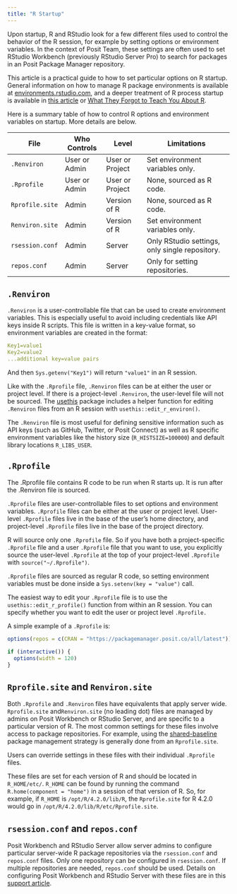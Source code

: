 ```yaml
---
title: "R Startup"
---
```


Upon startup, R and RStudio look for a few different files used to control the behavior of the R session, for example by setting options or environment variables. In the context of Posit Team, these settings are often used to set RStudio Workbench (previously RStudio Server Pro) to search for packages in an Posit Package Manager repository.

This article is a practical guide to how to set particular options on R startup. General information on how to manage R package environments is available at [environments.rstudio.com](https://environments.rstudio.com/), and a deeper treatment of R process startup is available in [this article](https://rviews.rstudio.com/2017/04/19/r-for-enterprise-understanding-r-s-startup/) or [What They Forgot to Teach You About R](https://rstats.wtf/r-startup.html).

Here is a summary table of how to control R options and environment variables on startup. More details are below.

| File            | Who Controls  | Level           | Limitations                                    |
|--------------|--------------|--------------|-------------------------------|
| `.Renviron`     | User or Admin | User or Project | Set environment variables only.                |
| `.Rprofile`     | User or Admin | User or Project | None, sourced as R code.                       |
| `Rprofile.site` | Admin         | Version of R    | None, sourced as R code.                       |
| `Renviron.site` | Admin         | Version of R    | Set environment variables only.                |
| `rsession.conf` | Admin         | Server          | Only RStudio settings, only single repository. |
| `repos.conf`    | Admin         | Server          | Only for setting repositories.                 |

## `.Renviron`

`.Renviron` is a user-controllable file that can be used to create environment variables. This is especially useful to avoid including credentials like API keys inside R scripts. This file is written in a key-value format, so environment variables are created in the format:

``` yaml
Key1=value1
Key2=value2
...additional key=value pairs
```

And then `Sys.getenv("Key1")` will return `"value1"` in an R session.

Like with the `.Rprofile` file, `.Renviron` files can be at either the user or project level. If there is a project-level `.Renviron`, the user-level file will not be sourced. The [usethis](https://usethis.r-lib.org/) package includes a helper function for editing `.Renviron` files from an R session with `usethis::edit_r_environ()`.

The `.Renviron` file is most useful for defining sensitive information such as API keys (such as GitHub, Twitter, or Posit Connect) as well as R specific environment variables like the history size (`R_HISTSIZE=100000`) and default library locations `R_LIBS_USER`.

## `.Rprofile`

The .Rprofile file contains R code to be run when R starts up. It is run after the .Renviron file is sourced.

`.Rprofile` files are user-controllable files to set options and environment variables. `.Rprofile` files can be either at the user or project level. User-level `.Rprofile` files live in the base of the user's home directory, and project-level `.Rprofile` files live in the base of the project directory.

R will source only one `.Rprofile` file. So if you have both a project-specific `.Rprofile` file and a user `.Rprofile` file that you want to use, you explicitly source the user-level `.Rprofile` at the top of your project-level `.Rprofile` with `source("~/.Rprofile")`.

`.Rprofile` files are sourced as regular R code, so setting environment variables must be done inside a `Sys.setenv(key = "value")` call.

The easiest way to edit your `.Rprofile` file is to use the `usethis::edit_r_profile()` function from within an R session. You can specify whether you want to edit the user or project level `.Rprofile.`

A simple example of a `.Rprofile` is:

``` r
options(repos = c(CRAN = "https://packagemanager.posit.co/all/latest"))

if (interactive()) {
  options(width = 120)
}
```

## `Rprofile.site` and `Renviron.site`

Both `.Rprofile` and `.Renviron` files have equivalents that apply server wide. `Rprofile.site` and`Renviron.site` (no leading dot) files are managed by admins on Posit Workbench or RStudio Server, and are specific to a particular version of R. The most common settings for these files involve access to package repositories. For example, using the [shared-baseline](https://environments.rstudio.com/shared.html) package management strategy is generally done from an `Rprofile.site`.

Users can override settings in these files with their individual `.Rprofile` files.

These files are set for each version of R and should be located in `R_HOME/etc/`. `R_HOME` can be found by running the command `R.home(component = "home")` in a session of that version of R. So, for example, if `R_HOME` is `/opt/R/4.2.0/lib/R`, the `Rprofile.site` for R 4.2.0 would go in `/opt/R/4.2.0/lib/R/etc/Rprofile.site`.

## `rsession.conf` and `repos.conf`

Posit Workbench and RStudio Server allow server admins to configure particular server-wide R package repositories via the `rsession.conf` and `repos.conf` files. Only one repository can be configured in `rsession.conf`. If multiple repositories are needed, `repos.conf` should be used. Details on configuring Posit Workbench and RStudio Server with these files are in this [support article](https://support.rstudio.com/hc/en-us/articles/360009863114).
